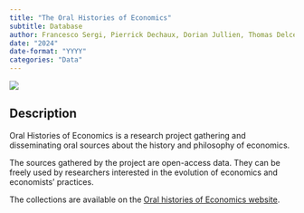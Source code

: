 ```yaml
---
title: "The Oral Histories of Economics"
subtitle: Database  
author: Francesco Sergi, Pierrick Dechaux, Dorian Jullien, Thomas Delcey, and Romain Plassard
date: "2024"
date-format: "YYYY"
categories: "Data"
---
```


![](picture.jpg)


## Description

Oral Histories of Economics is a research project gathering and disseminating oral sources about the history and philosophy of economics.

The sources gathered by the project are open-access data. They can be freely used by researchers interested in the evolution of economics and economists’ practices.

The collections are available on the [Oral histories of Economics website](https://www.oralhistoriesofeconomics.org/accueil). 
